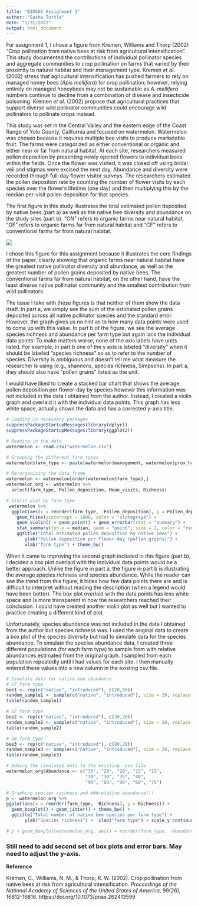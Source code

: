 ```yaml
---
title: "BIO501 Assignment 1"
author: "Sasha Tuttle"
date: "1/31/2022"
output: html_document
---
```


For assignment 1, I chose a figure from Kremen, Williams and Thorp (2002) "Crop pollination from native bees at risk from agricultural intensification". This study documented the contributions of individual pollinator species and aggregate communities to crop pollination on farms that varied by their proximity to natural habitat and their management type. Kremen *et al.* (2002) stress that agricultural intensification has pushed farmers to rely on managed honey bees (*Apis mellifera*) for crop pollination; however, relying entirely on managed honeybees may not be sustainable as *A. mellifera* numbers continue to decline from a combination of disease and insecticide poisoning. Kremen *et al.* (2002) propose that agricultural practices that support diverse wild pollinator communities could encourage wild pollinators to pollinate crops instead.  

This study was set in the Central Valley and the eastern edge of the Coast Range of Yolo County, California and focused on watermelon. Watermelon was chosen because it requires multiple bee visits to produce marketable fruit. The farms were categorized as either conventional or organic and either near or far from natural habitat. At each site, researchers measured pollen deposition by presenting newly opened flowers to individual bees within the fields. Once the flower was visited, it was closed off using bridal veil and stigmas were excised the next day. Abundance and diversity were recorded through full-day flower visitor surveys. The researchers estimated the pollen deposition rate by counting the number of flower visits by each species over the flower's lifetime (one day) and then multiplying this by the median per-visit pollen deposition for that species.  

The first figure in this study illustrates the total estimated pollen deposited by native bees (part a) as well as the native bee diversity and abundance on the study sites (part b). "ON" refers to organic farms near natural habitat, "OF" refers to organic farms far from natural habitat and "CF" refers to conventional farms far from natural habitat. 

![](Claire_figure1.PNG)

I chose this figure for this assignment because it illustrates the core findings of the paper, clearly showing that organic farms near natural habitat have the greatest native pollinator diversity and abundance, as well as the greatest number of pollen grains deposited by native bees. The conventional farms far from natural habitat, on the other hand, have the least diverse native pollinator community and the smallest contribution from wild pollinators.

The issue I take with these figures is that neither of them show the data itself. In part a, we simply see the sum of the estimated pollen grains deposited across all native pollinator species and the standard error. However, the graph gives us no hint as to how many data points were used to come up with this value. In part b of the figure, we see the average species richness and abundance per farm type but again lack the individual data points. To make matters worse, none of the axis labels have units listed. For example, in part b one of the y axis is labeled "diversity" when it should be labeled "species richness" so as to refer to the number of species. Diversity is ambiguous and doesn't tell me what measure the researcher is using (e.g., shannons, species richness, Simpsons). In part a, they should also have "pollen grains" listed as the unit. 

I would have liked to create a stacked bar chart that shows the average pollen deposition per flower-day by species however this information was not included in the data I obtained from the author. Instead, I created a violin graph and overlaid it with the individual data points. This graph has less white space, actually shows the data and has a corrected y-axis title. 

```r
# Loading in necessary packages
suppressPackageStartupMessages(library(dplyr))
suppressPackageStartupMessages(library(ggplot2))

# Reading in the data 
watermelon <- read.csv("watermelon.csv")

# Grouping the different farm types
watermelon$farm_type <- paste(watermelon$management, watermelon$prox_habitat)

# Re-organizing the data frame
watermelon <- watermelon[order(watermelon$farm_type),]
watermelon_org <- watermelon %>%
  select(farm_type, Pollen_deposition, Mean_visits, Richness)

# Violin plot by farm type 
 watermelon %>%
  ggplot(aes(x = reorder(farm_type, -Pollen_deposition), y = Pollen_deposition)) + 
    geom_hline(yintercept = 1000, color = "slategray4") +
    geom_violin() + geom_point() + geom_errorbar(stat = "summary") + 
    stat_summary(fun.y = median, geom = "point", size = 2, color = "red") +
    ggtitle("Total estimated pollen deposition by native bees") +  
       ylab("Pollen deposition per flower-day (pollen grains)") +  
       xlab("farm type") + theme_bw() 

```

When it came to improving the second graph included in this figure (part b), I decided a box plot overlaid with the individual data points would be a better approach. Unlike the figure in part a, the figure in part b is illustrating the average species richness and species abundance. While the reader can see the trend from this figure, it hides how few data points there are and is difficult to interpret without reading the description (when a legend would have been better). The box plot overlaid with the data points has less white space and is more transparent in how the researchers reached their conclusion. I could have created another violin plot as well but I wanted to practice creating a different kind of plot. 

Unfortunately, species abundance was not included in the data I obtained from the author but species richness was. I used the original data to create a box plot of the species diversity but had to simulate data for the species abundance. To simulate the species abundance data, I created three different populations (for each farm type) to sample from with relative abundances estimated from the original graph. I sampled from each population repeatedly until I had values for each site. I then manually entered these values into a new column in the existing csv file. 

```r
# Simulate data for native bee abundance 
# CF farm type 
bee1 <- rep(c("native", "introduced"), c(20,80))
random_sample1 <- sample(c("native", "introduced"), size = 20, replace = TRUE, prob = c(0.2,0.8))
table(random_sample1)

# OF farm type
bee2 <- rep(c("native", "introduced"), c(30,70))
random_sample2 <- sample(c("native", "introduced"), size = 20, replace = TRUE, prob = c(0.3,0.7))
table(random_sample2)

# ON farm type 
bee3 <- rep(c("native", "introduced"), c(80,20))
random_sample3 <- sample(c("native", "introduced"), size = 20, replace = TRUE, prob = c(0.8,0.2))
table(random_sample3)

# Adding the simulated data to the existing .csv file
watermelon_org$Abundance <- c("35", "20", "20", "15", "15",
                              "30", "30", "35", "40",
                              "90", "80", "90", "60", "75")

# Graphing species richness and ###relative abundance!!! 
p <- watermelon_org %>% 
ggplot(aes(x = reorder(farm_type, -Richness), y = Richness)) +
  geom_boxplot() + geom_jitter() + theme_bw() +
  ggtitle("Total number of native bee species per farm type") +  
       ylab("Species richness") +  xlab("farm type") + scale_y_continuous(name = "Species richness", sec.axis = sec_axis(trans =~.*10, name = "Species abundance (%)")) 

# p + geom_boxplot(watermelon_org, aes(x = reorder(farm_type, -Abundance), y = Abundance))
```

### Still need to add second set of box plots and error bars. May need to adjust the y-axis.###

**Reference**

Kremen, C., Williams, N. M., & Thorp, R. W. (2002). Crop pollination from native bees at risk from agricultural intensification. *Proceedings of the National Academy of Sciences of the United States of America*, 99(26), 16812-16816. https://doi.org/10.1073/pnas.262413599


